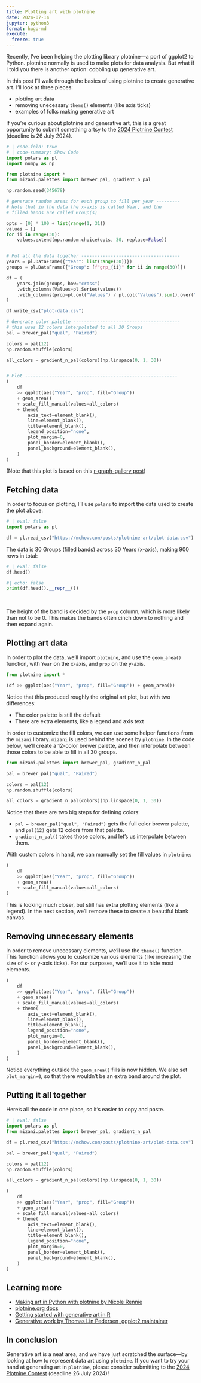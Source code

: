 ```yaml
---
title: Plotting art with plotnine
date: 2024-07-14
jupyter: python3
format: hugo-md
execute: 
  freeze: true
---
```


Recently, I've been helping the plotting library plotnine---a port of ggplot2 to Python. 
plotnine normally is used to make plots for data analysis. But what if I told you there is another option: cobbling up generative art.

In this post I'll walk through the basics of using plotnine to create generative art. I'll look at three pieces:

* plotting art data
* removing unecessary `theme()` elements (like axis ticks)
* examples of folks making generative art

If you're curious about plotnine and generative art, this is a great opportunity to submit something artsy to the [2024 Plotnine Contest](https://github.com/has2k1/plotnine/discussions/788) (deadline is 26 July 2024).


```python
# | code-fold: true
# | code-summary: Show Code
import polars as pl
import numpy as np

from plotnine import *
from mizani.palettes import brewer_pal, gradient_n_pal

np.random.seed(345678)

# generate random areas for each group to fill per year ---------
# Note that in the data the x-axis is called Year, and the
# filled bands are called Group(s)

opts = [0] * 100 + list(range(1, 31))
values = []
for ii in range(30):
    values.extend(np.random.choice(opts, 30, replace=False))


# Put all the data together -------------------------------------
years = pl.DataFrame({"Year": list(range(30))})
groups = pl.DataFrame({"Group": [f"grp_{ii}" for ii in range(30)]})

df = (
    years.join(groups, how="cross")
    .with_columns(Values=pl.Series(values))
    .with_columns(prop=pl.col("Values") / pl.col("Values").sum().over("Year"))
)

df.write_csv("plot-data.csv")

# Generate color palette ----------------------------------------
# this uses 12 colors interpolated to all 30 Groups
pal = brewer_pal("qual", "Paired")

colors = pal(12)
np.random.shuffle(colors)

all_colors = gradient_n_pal(colors)(np.linspace(0, 1, 30))


# Plot ---------------------------------------------------------
(
    df
    >> ggplot(aes("Year", "prop", fill="Group"))
    + geom_area()
    + scale_fill_manual(values=all_colors)
    + theme(
        axis_text=element_blank(),
        line=element_blank(),
        title=element_blank(),
        legend_position="none",
        plot_margin=0,
        panel_border=element_blank(),
        panel_background=element_blank(),
    )
)
```

(Note that this plot is based on this [r-graph-gallery post](https://r-graph-gallery.com/137-spring-shapes-data-art.html))

## Fetching data

In order to focus on plotting, I'll use `polars` to import the data used to create the plot above.

```python
# | eval: false
import polars as pl

df = pl.read_csv("https://mchow.com/posts/plotnine-art/plot-data.csv")
```

The data is 30 Groups (filled bands) across 30 Years (x-axis), making 900 rows in total:

```python
# | eval: false
df.head()
```

```python
#| echo: false
print(df.head().__repr__())
```

<br>

The height of the band is decided by the `prop` column, which is more likely than not to be 0. This makes the bands often cinch down to nothing and then expand again.


## Plotting art data

In order to plot the data, we'll import `plotnine`, and use the `geom_area()` function, with `Year` on the x-axis, and `prop` on the y-axis.

```python
from plotnine import *

(df >> ggplot(aes("Year", "prop", fill="Group")) + geom_area())
```

Notice that this produced roughly the original art plot, but with two differences:

* The color palette is still the default
* There are extra elements, like a legend and axis text

In order to customize the fill colors, we can use some helper functions from the `mizani` library. `mizani` is used behind the scenes by `plotnine`. In the code below, we'll create a 12-color brewer palette, and then interpolate between those colors to be able to fill in all 30 groups.

```python
from mizani.palettes import brewer_pal, gradient_n_pal

pal = brewer_pal("qual", "Paired")

colors = pal(12)
np.random.shuffle(colors)

all_colors = gradient_n_pal(colors)(np.linspace(0, 1, 30))
```

Notice that there are two big steps for defining colors:

* `pal = brewer_pal("qual", "Paired")` gets the full color brewer palette, and `pal(12)` gets 12 colors from that palette.
* `gradient_n_pal()` takes those colors, and let's us interpolate between them.

With custom colors in hand, we can manually set the fill values in `plotnine`:

```python
(
    df
    >> ggplot(aes("Year", "prop", fill="Group"))
    + geom_area()
    + scale_fill_manual(values=all_colors)
)
```

This is looking much closer, but still has extra plotting elements (like a legend). In the next section, we'll remove these to create a beautiful blank canvas.

## Removing unnecessary elements

In order to remove unecessary elements, we'll use the `theme()` function.
This function allows you to customize various elements (like increasing the size of x- or y-axis ticks). For our purposes, we'll use it to hide most elements.

```python
(
    df
    >> ggplot(aes("Year", "prop", fill="Group"))
    + geom_area()
    + scale_fill_manual(values=all_colors)
    + theme(
        axis_text=element_blank(),
        line=element_blank(),
        title=element_blank(),
        legend_position="none",
        plot_margin=0,
        panel_border=element_blank(),
        panel_background=element_blank(),
    )
)
```

Notice everything outside the `geom_area()` fills is now hidden. We also set `plot_margin=0`, so that there wouldn't be an extra band around the plot.

## Putting it all together

Here's all the code in one place, so it's easier to copy and paste.

```python
# | eval: false
import polars as pl
from mizani.palettes import brewer_pal, gradient_n_pal

df = pl.read_csv("https://mchow.com/posts/plotnine-art/plot-data.csv")

pal = brewer_pal("qual", "Paired")

colors = pal(12)
np.random.shuffle(colors)

all_colors = gradient_n_pal(colors)(np.linspace(0, 1, 30))

(
    df
    >> ggplot(aes("Year", "prop", fill="Group"))
    + geom_area()
    + scale_fill_manual(values=all_colors)
    + theme(
        axis_text=element_blank(),
        line=element_blank(),
        title=element_blank(),
        legend_position="none",
        plot_margin=0,
        panel_border=element_blank(),
        panel_background=element_blank(),
    )
)
```

## Learning more

* [Making art in Python with plotnine by Nicole Rennie](https://nrennie.rbind.io/blog/making-art-python-plotnine/)
* [plotnine.org docs](https://plotnine.org/)
* [Getting started with generative art in R](https://towardsdatascience.com/getting-started-with-generative-art-in-r-3bc50067d34b)
* [Generative work by Thomas Lin Pedersen, ggplot2 maintainer](https://thomaslinpedersen.art/work/)


## In conclusion

Generative art is a neat area, and we have just scratched the surface---by looking at how to represent data art using `plotnine`. If you want to try your hand at generating art in `plotnine`, please consider submitting to the [2024 Plotnine Contest](https://github.com/has2k1/plotnine/discussions/788) (deadline 26 July 2024)!
